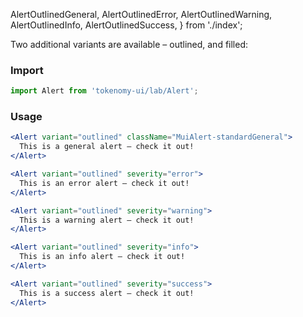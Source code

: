   AlertOutlinedGeneral,
  AlertOutlinedError,
  AlertOutlinedWarning,
  AlertOutlinedInfo,
  AlertOutlinedSuccess,
} from './index';

<Title>Alert Variants</Title>
<Subtitle>
  Two additional variants are available – outlined, and filled:
</Subtitle>

### Import

```jsx
import Alert from 'tokenomy-ui/lab/Alert';
```

### Usage

<AlertOutlinedGeneral />

```jsx
<Alert variant="outlined" className="MuiAlert-standardGeneral">
  This is a general alert — check it out!
</Alert>
```

<AlertOutlinedError />

```jsx
<Alert variant="outlined" severity="error">
  This is an error alert — check it out!
</Alert>
```

<AlertOutlinedWarning />

```jsx
<Alert variant="outlined" severity="warning">
  This is a warning alert — check it out!
</Alert>
```

<AlertOutlinedInfo />

```jsx
<Alert variant="outlined" severity="info">
  This is an info alert — check it out!
</Alert>
```

<AlertOutlinedSuccess />

```jsx
<Alert variant="outlined" severity="success">
  This is a success alert — check it out!
</Alert>
```
